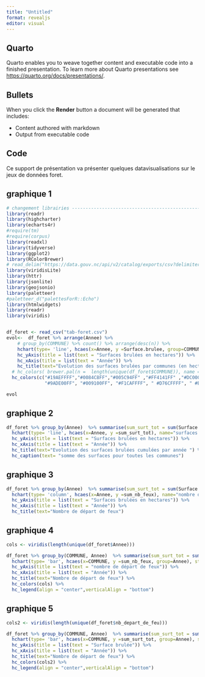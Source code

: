 ```yaml
---
title: "Untitled"
format: revealjs
editor: visual
---
```


## Quarto

Quarto enables you to weave together content and executable code into a finished presentation. To learn more about Quarto presentations see <https://quarto.org/docs/presentations/>.

## Bullets

When you click the **Render** button a document will be generated that includes:

-   Content authored with markdown
-   Output from executable code

## Code

Ce support de présentation va présenter quelques datavisualisations sur le jeux de données foret.

## graphique 1

```r
# changement librairies ---------------------------------------------------
library(readr)
library(highcharter)
library(echarts4r)
#require(tm)
#require(corpus)
library(readxl)
library(tidyverse)
library(ggplot2)
library(RColorBrewer)
# read_delim("https://data.gouv.nc/api/v2/catalog/exports/csv?delimiter=%2C&lang=fr")
library(viridisLite)
library(httr)
library(jsonlite)
library(geojsonio)
library(paletteer) 
#paletteer_d("palettesForR::Echo")
library(htmlwidgets)
library(readr)
library(viridis)


df_foret <- read_csv("tab-foret.csv")
evol<-  df_foret %>% arrange(Annee) %>%
    # group_by(COMMUNE) %>% count() %>% arrange(desc(n)) %>%
    hchart(type= 'line', hcaes(x=Annee, y =Surface.brulee, group=COMMUNE)) %>%
    hc_yAxis(title = list(text = "Surfaces brulées en hectares")) %>%
    hc_xAxis(title = list(text = "Année")) %>%
    hc_title(text="Evolution des surfaces brulées par communes (en hectares)") %>%
  # hc_colors( brewer.pal(n =  length(unique(df_foret$COMMUNE)), name = "Spectral"))   
  hc_colors(c("#19AEFFFF","#0084C8FF","#005C94FF" ,"#FF4141FF" ,"#DC0000FF", "#B50000FF" , "#FFFF3EFF" , "#FF9900FF" , "#FF6600FF" , "#FFC022FF" , "#B88100FF" , "#804D00FF" , "#CCFF42FF",
              "#9ADE00FF", "#009100FF", "#F1CAFFFF", " #D76CFFFF", " #BA00FFFF", " #BDCDD4FF", " #9EABB0FF", " #364E59FF", " #0E232EFF", " #FFFFFFFF", " #CCCCCCFF", " #999999FF", "#666666FF", "#2D2D2DFF"))

evol
```

## graphique 2

```r
df_foret %>% group_by(Annee)  %>% summarise(sum_surt_tot = sum(Surface.brulee), sum_nb_feux=sum(nb_depart_de_feu)) %>%
  hchart(type= 'line', hcaes(x=Annee, y =sum_surt_tot), name="surfaces cumulées") %>%
  hc_yAxis(title = list(text = "Surfaces brulées en hectares")) %>%
  hc_xAxis(title = list(text = "Année")) %>%
  hc_title(text="Evolution des surfaces brulées cumulées par année ") %>%
  hc_caption(text= "somme des surfaces pour toutes les communes")
```

## graphique 3

```r
df_foret %>% group_by(Annee)  %>% summarise(sum_surt_tot = sum(Surface.brulee), sum_nb_feux=sum(nb_depart_de_feu)) %>%
  hchart(type= 'column', hcaes(x=Annee, y =sum_nb_feux), name="nombre de départs de feux") %>%
  hc_yAxis(title = list(text = "Surfaces brulées en hectares")) %>%
  hc_xAxis(title = list(text = "Année")) %>%
  hc_title(text="Nombre de départ de feux")
```

## graphique 4

```r
cols <- viridis(length(unique(df_foret$Annee)))

df_foret %>% group_by(COMMUNE, Annee)  %>% summarise(sum_surt_tot = sum(Surface.brulee), sum_nb_feux=sum(nb_depart_de_feu)) %>%
  hchart(type= 'bar', hcaes(x=COMMUNE, y =sum_nb_feux, group=Annee), stacking = "normal") %>%
  hc_yAxis(title = list(text = "nombre de départ de feux")) %>%
  hc_xAxis(title = list(text = "Année")) %>%
  hc_title(text="Nombre de départ de feux") %>%
  hc_colors(cols) %>%
  hc_legend(align = "center",verticalAlign = "bottom")
```

## graphique 5

```r
cols2 <- viridis(length(unique(df_foret$nb_depart_de_feu)))

df_foret %>% group_by(COMMUNE, Annee)  %>% summarise(sum_surt_tot = sum(Surface.brulee), sum_nb_feux=sum(nb_depart_de_feu)) %>%
  hchart(type= 'bar', hcaes(x=COMMUNE, y =sum_surt_tot, group=Annee), stacking = "normal") %>%
  hc_yAxis(title = list(text = "Surface brulée")) %>%
  hc_xAxis(title = list(text = "Année")) %>%
  hc_title(text="Nombre de départ de feux") %>%
  hc_colors(cols2) %>%
  hc_legend(align = "center",verticalAlign = "bottom")
```
